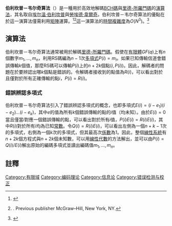 {{noteTA
|G1=IT
}}

'''伯利坎普－韦尔奇算法'''（{{lang-en|Berlekamp-Welch algorithm}}）是一種用於高效地解碼[[BCH碼|BCH碼]]與[[里德-所羅門碼|里德-所羅門碼]]的[[演算法|演算法]]，其名取自[[埃尔温·伯利坎普|埃尔温·伯利坎普]]與[[勞埃德·韋爾奇|勞埃德·韋爾奇]]。伯利坎普－韦尔奇算法的優點在於這一演算法僅需利用[[矩陣|矩陣]]運算。<ref name="berlekamp_bch">{{Citation
 |last= Berlekamp
 |first= Elwyn R.
 |authorlink= 埃尔温·伯利坎普
 |title= Nonbinary BCH decoding
 |year= 1967
 |series= International Symposium on Information Theory
 |place= San Remo, Italy}}</ref><ref name="berlekamp_algebraic">{{Citation
 |last= Berlekamp
 |first= Elwyn R.
 |authorlink= 埃尔温·伯利坎普
 |title=Algebraic Coding Theory
 |place=Laguna Hills, CA
 |origyear=1968
 |year=1984
 |edition= Revised
 |publisher=Aegean Park Press
 |isbn= 0894120638}}. Previous publisher McGraw–Hill, New York, NY.</ref>這一演算法的[[時間複雜度|時間複雜度]]為<math>O(N^3)</math>。<ref name="gemmel_sudan">{{Cite web |url=http://people.csail.mit.edu/madhu/papers/1992/gemmell.pdf |title=Highly resilient correctors for polynomials – Peter Gemmel and Madhu Sudan's Exposition. |accessdate=2011-12-31 |archive-date=2016-10-24 |archive-url=https://web.archive.org/web/20161024003108/http://people.csail.mit.edu/madhu/papers/1992/gemmell.pdf |dead-url=no }}</ref>

==演算法==
伯利坎普－韦尔奇算法通常被用於解碼[[里德-所羅門碼|里德-所羅門碼]]。假使在[[有限體|有限體]]<math>GF(q)</math>上有<math>n</math>個數字<math>m_1, \dots , m_n</math>，利用RS碼編為<math>n-1</math>次[[多項式|多項式]]<math>P(i)=m_i</math>。如果已知傳輸信道會錯誤傳輸<math>k</math>個值，那麼RS碼可以傳輸<math>P(i)</math>上的<math>n+2k</math>個點<math>(i, P(i))</math>。因此，解碼者的問題在於要辨認出哪<math>k</math>個點是錯誤的。令解碼者接收到的點值為<math>R(i)</math>，可以看出對於且僅對於所有正確傳輸的點<math>i</math>，<math>P(i)=R(i)</math>。

===錯誤辨認多項式===
伯利坎普－韦尔奇算法引入了錯誤辨認多項式的概念，也即多項式<math>E(i)=(i-e_1)(i-e_2)\dots(i-e_k)</math>，其中<math>e</math>的值為所有<math>k</math>個錯誤傳輸的點的<math>i</math>值（均未知）。由於<math>E(i)=0</math>當且僅當<math>i</math>對應一個錯誤傳輸的點，可以看出對於所有<math>i</math>值，<math>P(i)E(i)=R(i)E(i)</math>，其中<math>R(i)</math>對於所有i均為已知[[常數|常數]]。令<math>Q(i)=R(i)E(i)</math>，可以看出左側為一個<math>n+k-1</math>次的多項式，右側為一個<math>k</math>次的多項式，但其最高次[[係數|係數]]為1。因此，整個[[線性系統|線性系統]]有<math>n+2k</math>個方程式與<math>n+2k</math>個未知數，可以用[[線性代數|線性代數]]的方法解出，並可以由<math>P(i)=Q(i)/E(i)</math>解出原始的編碼多項式並讀出編碼值<math>m_1,\dots,m_n</math>。

==註釋==
{{reflist}}


[[Category:有限域|Category:有限域]]
[[Category:编码理论|Category:编码理论]]
[[Category:信息论|Category:信息论]]
[[Category:错误检测与校正|Category:错误检测与校正]]